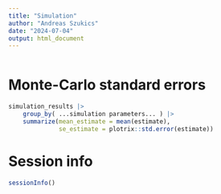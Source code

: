 ```yaml
---
title: "Simulation"
author: "Andreas Szukics"
date: "2024-07-04"
output: html_document
---
```



```r
```


# Monte-Carlo standard errors 

```r
simulation_results |>
    group_by( ...simulation parameters... ) |>
    summarize(mean_estimate = mean(estimate),
              se_estimate = plotrix::std.error(estimate)) 
```


# Session info

```r
sessionInfo()
```
